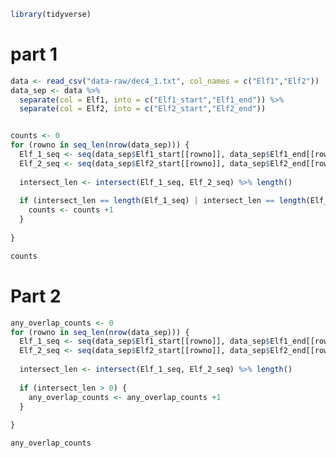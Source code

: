 ```r
library(tidyverse)
```

# part 1
```r
data <- read_csv("data-raw/dec4_1.txt", col_names = c("Elf1","Elf2"))
data_sep <- data %>% 
  separate(col = Elf1, into = c("Elf1_start","Elf1_end")) %>% 
  separate(col = Elf2, into = c("Elf2_start","Elf2_end"))


counts <- 0
for (rowno in seq_len(nrow(data_sep))) {
  Elf_1_seq <- seq(data_sep$Elf1_start[[rowno]], data_sep$Elf1_end[[rowno]])
  Elf_2_seq <- seq(data_sep$Elf2_start[[rowno]], data_sep$Elf2_end[[rowno]])
  
  intersect_len <- intersect(Elf_1_seq, Elf_2_seq) %>% length() 
  
  if (intersect_len == length(Elf_1_seq) | intersect_len == length(Elf_2_seq)) {
    counts <- counts +1
  }
  
}

counts
```

# Part 2
```r
any_overlap_counts <- 0
for (rowno in seq_len(nrow(data_sep))) {
  Elf_1_seq <- seq(data_sep$Elf1_start[[rowno]], data_sep$Elf1_end[[rowno]])
  Elf_2_seq <- seq(data_sep$Elf2_start[[rowno]], data_sep$Elf2_end[[rowno]])
  
  intersect_len <- intersect(Elf_1_seq, Elf_2_seq) %>% length() 
  
  if (intersect_len > 0) {
    any_overlap_counts <- any_overlap_counts +1
  }
  
}

any_overlap_counts
```

